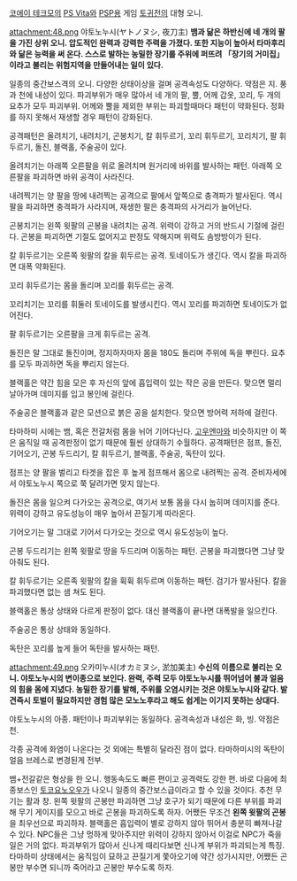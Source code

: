 [[코에이 테크모]]의 [[PS Vita]]와 [[PSP]]용 게임 [[토귀전]]의 대형 오니.

attachment:48.png
야토노누시(ヤトノヌシ, 夜刀主)
'''뱀과 닮은 하반신에 네 개의 팔을 가진 상위 오니. 압도적인 완력과 강력한 주력을 가졌다. 또한 지능이 높아서 타마후리와 닮은 능력을 써 온다. 스스로 발하는 농밀한 장기를 주위에 퍼뜨려 「장기의 거미집」이라고 불리는 위험지역을 만들어내는 일이 있다.'''

일종의 중간보스격의 오니. 다양한 상태이상을 걸며 공격속성도 다양하다. 약점은 지. 풍과 천에 내성이 있다. 파괴부위가 매우 많아서 네 개의 팔, 뿔, 어께 갑옷, 꼬리, 두 개의 요추가 모두 파괴부위. 어께와 뿔을 제외한 부위는 파괴할때마다 패턴이 약화된다. 정화를 하지 못해서 재생할 경우 패턴이 강화된다.

공격패턴은 올려치기, 내려치기, 곤봉치기, 칼 휘두르기, 꼬리 휘두르기, 꼬리치기, 팔 휘두르기, 돌진, 블랙홀, 주술공이 있다.

올려치기는 아래쪽 오른팔을 위로 올려치며 원거리에 바위를 발사하는 패턴. 아래쪽 오른팔을 파괴하면 바위 공격이 사라진다.

내려찍기는 양 팔을 땅에 내려찍는 공격으로 팔에서 앞쪽으로 충격파가 발사된다. 역시 팔을 파괴하면 충격파가 사라지며, 재생한 팔은 충격파의 사거리가 늘어난다.

곤봉치기는 왼쪽 윗팔의 곤봉을 내려치는 공격. 위력이 강하고 거의 반드시 기절에 걸린다. 곤봉을 파괴하면 기절도 없어지고 판정도 약해지며 위력도 솜방방이가 된다.

칼 휘두르기는 오른쪽 윗팔의 칼을 휘두르는 공격. 토네이도가 생긴다. 역시 칼을 파괴하면 대폭 약화된다.

꼬리 휘두르기는 몸을 돌리며 꼬리를 휘두르는 공격.

꼬리치기는 꼬리를 휘둘러 토네이도를 발생시킨다. 역시 꼬리를 파괴하면 토네이도가 없어진다.

팔 휘두르기는 오른팔을 크게 휘두르는 공격.

돌진은 말 그대로 돌진이며, 정지하자마자 몸을 180도 돌리며 주위에 독을 뿌린다. 요추를 모두 파괴하면 독을 뿌리지 않는다.

블랙홀은 약간 힘을 모은 후 자신의 앞에 흡입력이 있는 작은 공을 만든다. 맞으면 멀리 날아가며 데미지를 입고 봉인에 걸린다.

주술공은 블랙홀과 같은 모션으로 붉은 공을 설치한다. 맞으면 방어력 저하에 걸린다.

타마하미 시에는 뱀, 혹은 전갈처럼 몸을 뉘어 기어다닌다. [[고우엔마]]와 비슷하지만 이 쪽은 움직일 때 공격판정이 없기 때문에 훨씬 상대하기 수월하다. 공격패턴은 점프, 돌진, 기어오기, 곤봉 두드리기, 칼 휘두르기, 블랙홀, 주술공, 독탄이 있다.

점프는 양 팔을 벌리고 타겟을 잡은 후 높게 점프해서 몸으로 내려찍는 공격. 준비자세에서 야토노누시 쪽으로 쭉 달려가면 맞지 않는다.

돌진은 몸을 일으켜 다가오는 공격으로, 여기서 보통 몸을 다시 눕히며 데미지를 준다. 위력이 강하고 유도성능이 매우 높아서 끈질기게 따라온다.

기어오기는 말 그대로 기어서 다가오는 것으로 역시 유도성능이 높다.

곤봉 두드리기는 왼쪽 윗팔로 땅을 두드리며 이동하는 패턴. 곤봉을 파괴했다면 그냥 맞아줘도 된다.

칼 휘두르기는 오른족 윗팔의 칼을 휙휙 휘두르며 이동하는 패턴. 검기가 발사된다. 칼을 파괴했다면 없는 샘 쳐도 된다.

블랙홀은 통상 상태와 다르게 판정이 없다. 대신 블랙홀이 끝나면 대폭발을 일으킨다.

주술공은 통상 상태와 동일하다.

독탄은 꼬리를 높게 들어 독탄을 발사하는 패턴.


attachment:49.png
오카미누시(オカミヌシ, 淤加美主)
'''수신의 이름으로 불리는 오니. 야토노누시의 변이종으로 보인다. 완력, 주력 모두 야토노누시를 뛰어넘어 불과 얼음의 힘을 몸에 지녔다. 농밀한 장기를 발해, 주위를 오염시키는 것은 야토노누시와 같다. 발견즉시 토벌이 필요하지만 경험 많은 모노노후라고 해도 쉽게는 이기지 못하는 상대다.'''

야토노누시의 아종. 패턴이나 파괴부위는 동일하다. 공격속성과 내성은 화, 빙. 약점은 천.

각종 공격에 화염이 나온다는 것 외에는 특별히 달라진 점이 없다. 타마하미시의 독탄이 얼음 브레스로 변경된게 전부.




뱀+전갈같은 형상을 한 오니. 행동속도도 빠른 편이고 공격력도 강한 편. 바로 다음에 최종보스인 [[토코요노오우]]가 나오니 일종의 중간보스급이라고 할 수 있을 것이다. 추천 무기는 활과 창. 왼쪽 윗팔의 곤봉만 파괴하면 그냥 호구가 되기 때문에 다른 부위를 파괴해 무기 게이지를 모으고 바로 곤봉을 파괴하도록 하자. 어쨌든 무조건 '''왼쪽 윗팔의 곤봉'''을 최우선으로 파괴하자.
블랙홀은 흡입력이 별로 강하지 않아 뛰어서 충분히 빠져나갈 수 있다. NPC들은 그냥 멍하게 맞아주지만 위력이 강하지 않아서 이걸로 NPC가 죽을 일은 거의 없다.
파괴부위가 많아서 신나게 때리다보면 신나게 부위가 파괴되는게 특징. 타마하미 상태에서는 움직임이 묘하고 끈질기게 쫓아오기에 약간 성가시지만, 어쨌든 곤봉만 부수면 되니까 죽어라고 곤봉만 부수도록 하자.

